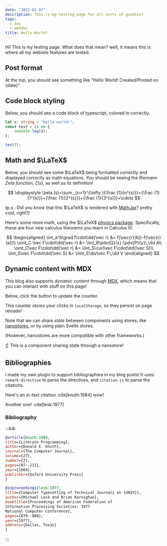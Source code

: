 ```yaml
---
date: "2022-02-07"
description: This is my testing page for all sorts of goodies!
tags:
  - dev
  - webdev
title: Hello World!
---
```



Hi! This is my testing page. What does that mean? well, it means this is where all my website features are tested.

## Post format

At the top, you should see something like “Hello World! Created/Posted on \{date\}”.

## Code block styling

Below, you should see a code block of typescript, colored in correctly.

```ts
let x: string = "hello world!";
const test = () => {
	console.log(x);
};

test();
```

## Math and $\LaTeX$

Below, you should see some $\LaTeX$ being formatted correctly and displayed correctly as math equations. You should be seeing the _Riemann Zeta function_, $\zeta(s)$, as well as its definition!

$$
\displaystyle \zeta (s)=\sum _{n=1}^{\infty }{\frac {1}{n^{s}}}={\frac {1}{1^{s}}}+{\frac {1}{2^{s}}}+{\frac {1}{3^{s}}}+\cdots
$$

(p.s.: Did you know that this $\LaTeX$ is rendered with [MathJax](https://www.mathjax.org/)? pretty cool, right?)

Here's some more math, using the $\LaTeX$ [physics package](https://ctan.org/pkg/physics?lang=en). Specifically, these are four new calculus theorems you learn in Calculus III:

$$
\begin{aligned}
	\int_a^b\grad f\cdot\dd{\vec r} &= f(\vec{r}(b))-f(\vec{r}(a))\\
	\oint_C \vec F\cdot\dd{\vec r} &= \iint_R\pdv{Q}{x}-\pdv{P}{y}\,\dd A\\
	\oint_C\vec F\cdot\dd{\vec r} &= \iint_S\curl\vec F\cdot\dd{\vec S}\\
	\iint_S\vec F\cdot\dd{\vec S} &= \iiint_E\div\vec F\,\dd V
\end{aligned}
$$

## Dynamic content with MDX

This blog also supports _dynamic content_ through [MDX](https://mdxjs.com/), which means that you can interact with stuff on this page!

Below, click the button to update the counter.

<div class="text-center">
	<Counter client:idle />
</div>

This counter stores your clicks in `localStorage`, so they persist on page reloads!

<div class="text-center">
	<PersistentCounter client:idle />
</div>

Note that we can _share state_ between components using stores, like [nanostores](https://github.com/nanostores/nanostores), or by using plain Svelte stores.

(However, nanostores are more compatible with other frameworks.)

<div class="text-center">
	<CounterDisplay client:idle />
</div>

:point_up: This is a component sharing state through a nanostore!

## Bibliographies

I made my own plugin to support bibliographies in my blog posts! It uses `remark-directive` to parse the directives, and `citation-js` to parse the citations.

Here's an in-text citation :cite[knuth:1984] wow!

Another one! :cite[lesk:1977]

### Bibliography

:::bib

```bibtex
@article{knuth:1984,
title={Literate Programming},
author={Donald E. Knuth},
journal={The Computer Journal},
volume={27},
number={2},
pages={97--111},
year={1984},
publisher={Oxford University Press}
}

@inproceedings{lesk:1977,
title={Computer Typesetting of Technical Journals on {UNIX}},
author={Michael Lesk and Brian Kernighan},
booktitle={Proceedings of American Federation of
Information Processing Societies: 1977
National Computer Conference},
pages={879--888},
year={1977},
address={Dallas, Texas}
}
```

:::
